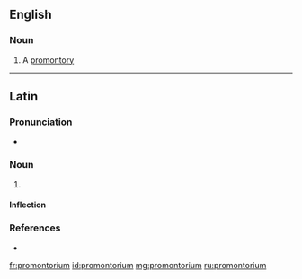==English==

===Noun===
{{en-noun|s|promontoria}}

# A [[promontory]]

----

==Latin==

===Pronunciation===
* {{la-IPA|prōmontorium}}

===Noun===
{{la-noun|prōmontorium||prōmontoriī|n|second}}

# {{alternative form of|promunturium|prōmunturium|lang=la}}

====Inflection====
{{la-decl-2nd-N|prōmontori}}

===References===
* {{R:du Cange}}

[[fr:promontorium]]
[[id:promontorium]]
[[mg:promontorium]]
[[ru:promontorium]]